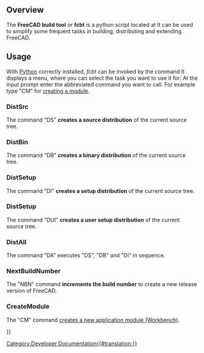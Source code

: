 <languages/>
<translate>

<!--T:15-->
{{Docnav
|[[Testing|Testing]]
|[[Continuous_Integration|Continuous Integration]]
}}

</translate>
{{TOCright}}
<translate>

<!--T:1-->
==Overview==
The '''FreeCAD build tool''' or '''fcbt''' is a python script located at
</translate>
{{Code|code=
trunc/src/Tools/fcbt.py
}}
<translate>
<!--T:2-->
It can be used to simplify some frequent tasks in building, distributing and extending FreeCAD.

<!--T:3-->
== Usage ==
With [[wikipedia:Python (programming language)|Python]] correctly installed, ''fcbt'' can be invoked by the command
</translate>
{{Code|code=
python fbct.py
}}
<translate>
<!--T:4-->
It displays a menu, where you can select the task you want to use it for:
</translate>
{{Code|code=
FreeCAD Build Tool
 Usage:
    fcbt <command name> [command parameter]
 possible commands are:
  - DistSrc         (DS)   Build a source Distr. of the current source tree
  - DistBin         (DB)   Build a binary Distr. of the current source tree
  - DistSetup       (DI)   Build a Setup Distr. of the current source tree
  - DistSetup       (DUI)  Build a User Setup Distr. of the current source tree
  - DistAll         (DA)   Run all three above modules
  - NextBuildNumber (NBN)  Increase the Build Number of this Version
  - CreateModule    (CM)   Insert a new FreeCAD Module (Workbench) in the module directory
 
 For help on the modules type:
   fcbt <command name> ?
}}
<translate>
<!--T:5-->
At the input prompt enter the abbreviated command you want to call. For example type "CM" for [[Workbench_creation|creating a module]].

<!--T:6-->
=== DistSrc ===
The command "DS" '''creates a source distribution''' of the current source tree.

<!--T:7-->
=== DistBin ===
The command "DB" '''creates a binary distribution''' of the current source tree.

<!--T:8-->
=== DistSetup ===
The command "DI" '''creates a setup distribution''' of the current source tree.

<!--T:9-->
=== DistSetup ===
The command "DUI" '''creates a user setup distribution''' of the current source tree.

<!--T:10-->
=== DistAll ===
The command "DA" executes "DS", "DB" and "DI" in sequence.

<!--T:11-->
=== NextBuildNumber ===
The "NBN" command '''increments the build number''' to create a new release version of FreeCAD.

<!--T:12-->
=== CreateModule ===
The "CM" command [[Workbench_creation|creates a new application module (Workbench)]].


<!--T:13-->
{{Docnav
|[[Testing|Testing]]
|[[Continuous_Integration|Continuous Integration]]
}}

</translate>
{{Userdocnavi{{#translation:}}}}
[[Category:Developer Documentation{{#translation:}}]]
{{clear}}